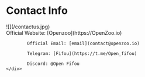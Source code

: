 # Contact Info


<div style={{marginTop:20}}>
    <div style={{float:'left'}}>
        ![](/contactus.jpg)
    </div>
    <div style={{float:'right'}}>
        Official Website: [Openzoo](https://OpenZoo.io)
        
            Official Email: [email](contact@openzoo.io)
        
            Telegram: [Fifou](https://t.me/Open_fifou)
        
            Discord: @Open Fifou
    </div>
</div>
